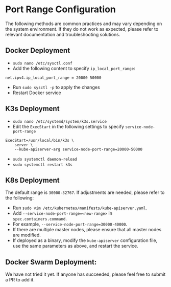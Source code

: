 # Port Range Configuration

The following methods are common practices and may vary depending on the system environment. If they do not work as expected, please refer to relevant documentation and troubleshooting solutions.

## Docker Deployment

- `sudo nano /etc/sysctl.conf`
- Add the following content to specify `ip_local_port_range`:

```
net.ipv4.ip_local_port_range = 20000 50000
```

- Run `sudo sysctl -p` to apply the changes
- Restart Docker service

## K3s Deployment

- `sudo nano /etc/systemd/system/k3s.service`
- Edit the `ExecStart` in the following settings to specify `service-node-port-range`

```
ExecStart=/usr/local/bin/k3s \
    server \
    --kube-apiserver-arg service-node-port-range=20000-50000
```

- `sudo systemctl daemon-reload`
- `sudo systemctl restart k3s`

## K8s Deployment

The default range is `30000-32767`. If adjustments are needed, please refer to the following:  

- Run `sudo vim /etc/kubernetes/manifests/kube-apiserver.yaml`.  
- Add `--service-node-port-range=<new-range>` in `spec.containers.command`.  
- For example, `--service-node-port-range=30000-40000`.  
- If there are multiple master nodes, please ensure that all master nodes are modified.   
- If deployed as a binary, modify the `kube-apiserver` configuration file, use the same parameters as above, and restart the service.  

## Docker Swarm Deployment:

We have not tried it yet. If anyone has succeeded, please feel free to submit a PR to add it.
